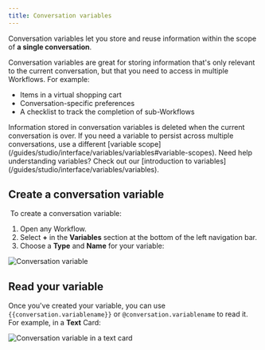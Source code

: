 ```yaml
---
title: Conversation variables
---
```


Conversation variables let you store and reuse information within the scope of **a single conversation**.

Conversation variables are great for storing information that's only relevant to the current conversation, but that you need to access in multiple Workflows. For example:

- Items in a virtual shopping cart
- Conversation-specific preferences
- A checklist to track the completion of sub-Workflows

<Note>
Information stored in conversation variables is deleted when the current conversation is over. If you need a variable to persist across multiple conversations, use a different [variable scope](/guides/studio/interface/variables/variables#variable-scopes).
</Note>

<Tip>
    Need help understanding variables? Check out our [introduction to variables](/guides/studio/interface/variables/variables).
</Tip>

## Create a conversation variable
​
To create a conversation variable:

1. Open any Workflow.
2. Select **+** in the **Variables** section at the bottom of the left navigation bar.
3. Choose a **Type** and **Name** for your variable:

![Conversation variable](/guides/studio/interface/variables/conversation-variable.png)

## Read your variable

Once you've created your variable, you can use `{{conversation.variablename}}` or `@conversation.variablename` to read it. For example, in a **Text** Card:

![Conversation variable in a text card](/guides/studio/interface/variables/conversation-variable-example.png)